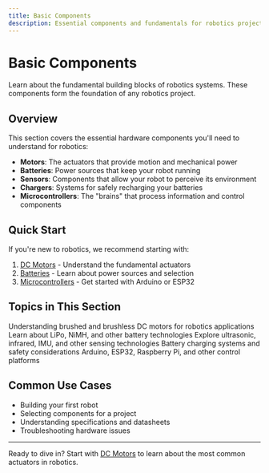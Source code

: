 ```yaml
---
title: Basic Components
description: Essential components and fundamentals for robotics projects
---
```


# Basic Components

Learn about the fundamental building blocks of robotics systems. These components form the foundation of any robotics project.

## Overview

This section covers the essential hardware components you'll need to understand for robotics:

- **Motors**: The actuators that provide motion and mechanical power
- **Batteries**: Power sources that keep your robot running
- **Sensors**: Components that allow your robot to perceive its environment
- **Chargers**: Systems for safely recharging your batteries
- **Microcontrollers**: The "brains" that process information and control components

## Quick Start

If you're new to robotics, we recommend starting with:

1. [DC Motors](/docs/basics/motors) - Understand the fundamental actuators
2. [Batteries](/docs/basics/batteries) - Learn about power sources and selection
3. [Microcontrollers](/docs/basics/microcontrollers) - Get started with Arduino or ESP32

## Topics in This Section

<Cards>
  <Card title="DC Motors" href="/docs/basics/motors">
    Understanding brushed and brushless DC motors for robotics applications
  </Card>
  <Card title="Batteries" href="/docs/basics/batteries">
    Learn about LiPo, NiMH, and other battery technologies
  </Card>
  <Card title="Sensors" href="/docs/basics/sensors">
    Explore ultrasonic, infrared, IMU, and other sensing technologies
  </Card>
  <Card title="Chargers" href="/docs/basics/chargers">
    Battery charging systems and safety considerations
  </Card>
  <Card title="Microcontrollers" href="/docs/basics/microcontrollers">
    Arduino, ESP32, Raspberry Pi, and other control platforms
  </Card>
</Cards>

## Common Use Cases

- Building your first robot
- Selecting components for a project
- Understanding specifications and datasheets
- Troubleshooting hardware issues

---

Ready to dive in? Start with [DC Motors](/docs/basics/motors) to learn about the most common actuators in robotics.
